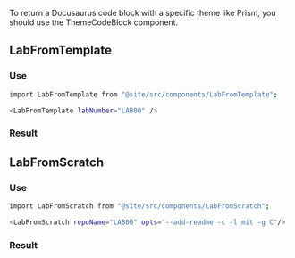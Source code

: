 



To return a Docusaurus code block with a specific theme like Prism, you should use the ThemeCodeBlock component. 

## LabFromTemplate

### Use
```bash
import LabFromTemplate from "@site/src/components/LabFromTemplate";
```
```bash
<LabFromTemplate labNumber="LAB00" />
```
### Result
<LabFromTemplate labNumber="LAB00" />

## LabFromScratch

### Use
```bash
import LabFromScratch from "@site/src/components/LabFromScratch";
```
```bash
<LabFromScratch repoName="LAB00" opts="--add-readme -c -l mit -g C"/>
```
### Result
<LabFromScratch repoName="LAB00" opts="--public --add-readme -c -l mit -g C"/>
